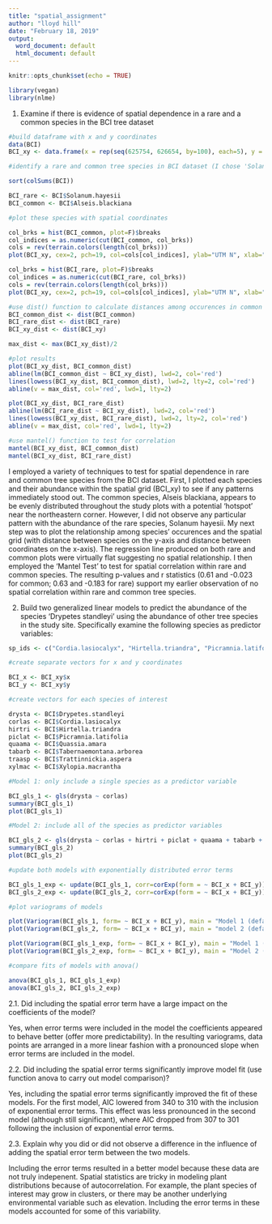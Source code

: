 ---
title: "spatial_assignment"
author: "lloyd hill"
date: "February 18, 2019"
output:
  word_document: default
  html_document: default
---

```{r setup, include=FALSE}
knitr::opts_chunk$set(echo = TRUE)
```

```{r}
library(vegan)
library(nlme)
```

1) Examine if there is evidence of spatial dependence in a rare and a common species in the BCI tree dataset

```{r}
#build dataframe with x and y coordinates
data(BCI)
BCI_xy <- data.frame(x = rep(seq(625754, 626654, by=100), each=5), y = rep(seq(1011569,  1011969, by=100), len=50))

#identify a rare and common tree species in BCI dataset (I chose 'Solanum hayesii' as the rare species with 12 occurences, and 'Alseis blackiana' as the common species with 983 occurences)

sort(colSums(BCI))

BCI_rare <- BCI$Solanum.hayesii 
BCI_common <- BCI$Alseis.blackiana
```

```{r}
#plot these species with spatial coordinates

col_brks = hist(BCI_common, plot=F)$breaks
col_indices = as.numeric(cut(BCI_common, col_brks))
cols = rev(terrain.colors(length(col_brks)))
plot(BCI_xy, cex=2, pch=19, col=cols[col_indices], ylab="UTM N", xlab="UTM E", main="Abundance of Alseis blackiana")

col_brks = hist(BCI_rare, plot=F)$breaks
col_indices = as.numeric(cut(BCI_rare, col_brks))
cols = rev(terrain.colors(length(col_brks)))
plot(BCI_xy, cex=2, pch=19, col=cols[col_indices], ylab="UTM N", xlab="UTM E", main="Abundance of Solanum hayesii")
```

```{r}
#use dist() function to calculate distances among occurences in common and rare species
BCI_common_dist <- dist(BCI_common)
BCI_rare_dist <- dist(BCI_rare)
BCI_xy_dist <- dist(BCI_xy)

max_dist <- max(BCI_xy_dist)/2

#plot results
plot(BCI_xy_dist, BCI_common_dist)
abline(lm(BCI_common_dist ~ BCI_xy_dist), lwd=2, col='red')
lines(lowess(BCI_xy_dist, BCI_common_dist), lwd=2, lty=2, col='red')
abline(v = max_dist, col='red', lwd=1, lty=2)

plot(BCI_xy_dist, BCI_rare_dist)
abline(lm(BCI_rare_dist ~ BCI_xy_dist), lwd=2, col='red')
lines(lowess(BCI_xy_dist, BCI_rare_dist), lwd=2, lty=2, col='red')
abline(v = max_dist, col='red', lwd=1, lty=2)

#use mantel() function to test for correlation
mantel(BCI_xy_dist, BCI_common_dist)
mantel(BCI_xy_dist, BCI_rare_dist)
```

I employed a variety of techniques to test for spatial dependence in rare and common tree species from the BCI dataset. First, I plotted each species and their abundance within the spatial grid (BCI_xy) to see if any patterns immediately stood out. The common species, Alseis blackiana, appears to be evenly distributed throughout the study plots with a potential 'hotspot' near the northeastern corner. However, I did not observe any particular pattern with the abundance of the rare species, Solanum hayesii. 
My next step was to plot the relationship among species' occurences and the spatial grid (with distance between species on the y-axis and distance between coordinates on the x-axis). The regression line produced on both rare and common plots were virtually flat suggesting no spatial relationship. I then employed the 'Mantel Test' to test for spatial correlation within rare and common species. The resulting p-values and r statistics (0.61 and -0.023 for common; 0.63 and -0.183 for rare) support my earlier observation of no spatial correlation within rare and common tree species. 

2. Build two generalized linear models to predict the abundance of the species 'Drypetes standleyi' using the abundance of other tree species in the study site. Specifically examine the following species as predictor variables:

```{r}
sp_ids <- c("Cordia.lasiocalyx", "Hirtella.triandra", "Picramnia.latifolia", "Quassia.amara", "Tabernaemontana.arborea", "Trattinnickia.aspera", "Xylopia.macrantha")
```

```{r}
#create separate vectors for x and y coordinates

BCI_x <- BCI_xy$x
BCI_y <- BCI_xy$y

#create vectors for each species of interest

drysta <- BCI$Drypetes.standleyi
corlas <- BCI$Cordia.lasiocalyx
hirtri <- BCI$Hirtella.triandra
piclat <- BCI$Picramnia.latifolia
quaama <- BCI$Quassia.amara
tabarb <- BCI$Tabernaemontana.arborea
traasp <- BCI$Trattinnickia.aspera
xylmac <- BCI$Xylopia.macrantha
```

```{r}
#Model 1: only include a single species as a predictor variable

BCI_gls_1 <- gls(drysta ~ corlas)
summary(BCI_gls_1)
plot(BCI_gls_1)

#Model 2: include all of the species as predictor variables

BCI_gls_2 <- gls(drysta ~ corlas + hirtri + piclat + quaama + tabarb + traasp + xylmac)
summary(BCI_gls_2)
plot(BCI_gls_2)
```

```{r}
#update both models with exponentially distributed error terms

BCI_gls_1_exp <- update(BCI_gls_1, corr=corExp(form = ~ BCI_x + BCI_y))
BCI_gls_2_exp <- update(BCI_gls_2, corr=corExp(form = ~ BCI_x + BCI_y))

#plot variograms of models

plot(Variogram(BCI_gls_1, form= ~ BCI_x + BCI_y), main = "Model 1 (default)")
plot(Variogram(BCI_gls_2, form= ~ BCI_x + BCI_y), main = "model 2 (default)")

plot(Variogram(BCI_gls_1_exp, form= ~ BCI_x + BCI_y), main = "Model 1 (exponential error)")
plot(Variogram(BCI_gls_2_exp, form= ~ BCI_x + BCI_y), main = "Model 2 (exponential error)")
```

```{r}
#compare fits of models with anova()

anova(BCI_gls_1, BCI_gls_1_exp)
anova(BCI_gls_2, BCI_gls_2_exp)
```
2.1. Did including the spatial error term have a large impact on the coefficients of the model?

Yes, when error terms were included in the model the coefficients appeared to behave better (offer more predictability). In the resulting variograms, data points are arranged in a more linear fashion with a pronounced slope when error terms are included in the model.  

2.2. Did including the spatial error terms significantly improve model fit (use function anova to carry out model comparison)?

Yes, including the spatial error terms significantly improved the fit of these models. For the first model, AIC lowered from 340 to 310 with the inclusion of exponential error terms. This effect was less pronounced in the second model (although still significant), where AIC dropped from 307 to 301 following the inclusion of exponential error terms. 

2.3. Explain why you did or did not observe a difference in the influence of adding the spatial error term between the two models.

Including the error terms resulted in a better model because these data are not truly indepenent. Spatial statistics are tricky in modeling plant distributions because of autocorrelation. For example, the plant species of interest may grow in clusters, or there may be another underlying environmental variable such as elevation. Including the error terms in these models accounted for some of this variability. 
